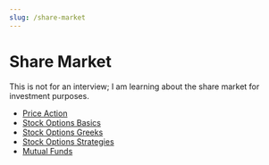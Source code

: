 ```yaml
---
slug: /share-market
---
```


# Share Market

This is not for an interview; I am learning about the share market for investment purposes.

- <a href="/share-market/price-action">Price Action</a>
- <a href="/share-market/stock-options-basics">Stock Options Basics</a>
- <a href="/share-market/stock-options-greeks">Stock Options Greeks</a>
- <a href="/share-market/stock-options-strategies">Stock Options Strategies</a>
- <a href="/share-market/mutual-funds">Mutual Funds</a>
